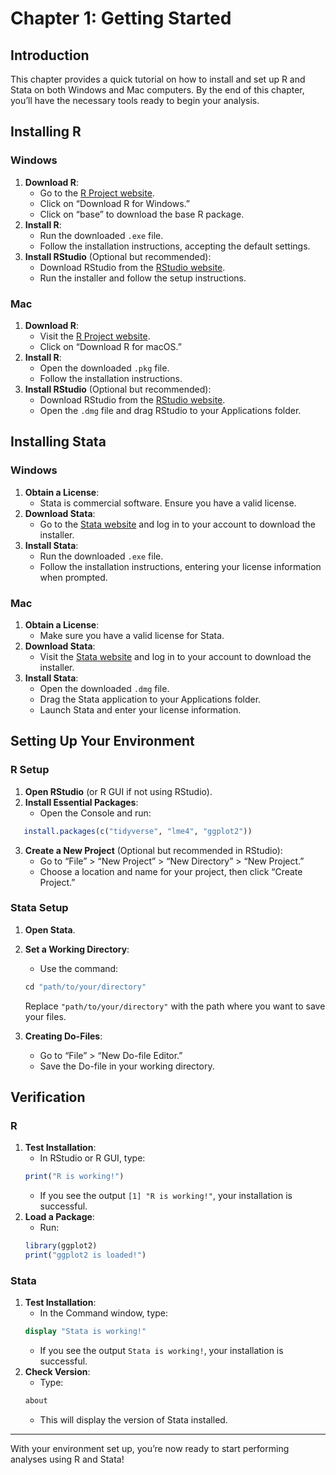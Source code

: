 # Chapter 1: Getting Started

## Introduction
This chapter provides a quick tutorial on how to install and set up R and Stata on both Windows and Mac computers. By the end of this chapter, you'll have the necessary tools ready to begin your analysis.

## Installing R

### Windows

1. **Download R**:
   - Go to the [R Project website](https://cran.r-project.org/).
   - Click on "Download R for Windows."
   - Click on "base" to download the base R package.

2. **Install R**:
   - Run the downloaded `.exe` file.
   - Follow the installation instructions, accepting the default settings.

3. **Install RStudio** (Optional but recommended):
   - Download RStudio from the [RStudio website](https://rstudio.com/products/rstudio/download/).
   - Run the installer and follow the setup instructions.

### Mac

1. **Download R**:
   - Visit the [R Project website](https://cran.r-project.org/).
   - Click on "Download R for macOS."

2. **Install R**:
   - Open the downloaded `.pkg` file.
   - Follow the installation instructions.

3. **Install RStudio** (Optional but recommended):
   - Download RStudio from the [RStudio website](https://rstudio.com/products/rstudio/download/).
   - Open the `.dmg` file and drag RStudio to your Applications folder.

## Installing Stata

### Windows

1. **Obtain a License**:
   - Stata is commercial software. Ensure you have a valid license.

2. **Download Stata**:
   - Go to the [Stata website](https://www.stata.com/) and log in to your account to download the installer.

3. **Install Stata**:
   - Run the downloaded `.exe` file.
   - Follow the installation instructions, entering your license information when prompted.

### Mac

1. **Obtain a License**:
   - Make sure you have a valid license for Stata.

2. **Download Stata**:
   - Visit the [Stata website](https://www.stata.com/) and log in to your account to download the installer.

3. **Install Stata**:
   - Open the downloaded `.dmg` file.
   - Drag the Stata application to your Applications folder.
   - Launch Stata and enter your license information.

## Setting Up Your Environment

### R Setup

1. **Open RStudio** (or R GUI if not using RStudio).
2. **Install Essential Packages**:
   - Open the Console and run:

```r
   install.packages(c("tidyverse", "lme4", "ggplot2"))
```
3. **Create a New Project** (Optional but recommended in RStudio):
   - Go to "File" > "New Project" > "New Directory" > "New Project."
   - Choose a location and name for your project, then click "Create Project."

### Stata Setup

1. **Open Stata**.
2. **Set a Working Directory**:
   - Use the command:
```stata
   cd "path/to/your/directory"
```
   Replace `"path/to/your/directory"` with the path where you want to save your files.

3. **Creating Do-Files**:
   - Go to "File" > "New Do-file Editor."
   - Save the Do-file in your working directory.

## Verification

### R

1. **Test Installation**:
   - In RStudio or R GUI, type:
```r
   print("R is working!")
```
   - If you see the output `[1] "R is working!"`, your installation is successful.

2. **Load a Package**:
   - Run:
```r
   library(ggplot2)
   print("ggplot2 is loaded!")
```

### Stata

1. **Test Installation**:
   - In the Command window, type:
```stata
   display "Stata is working!"
```
   - If you see the output `Stata is working!`, your installation is successful.

2. **Check Version**:
   - Type:
```stata
   about
```
   - This will display the version of Stata installed.

---

With your environment set up, you're now ready to start performing analyses using R and Stata!

